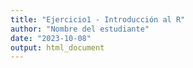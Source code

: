 ---
title: "Ejercicio1 - Introducción al R"
author: "Nombre del estudiante"
date: "2023-10-08"
output: html_document
---
